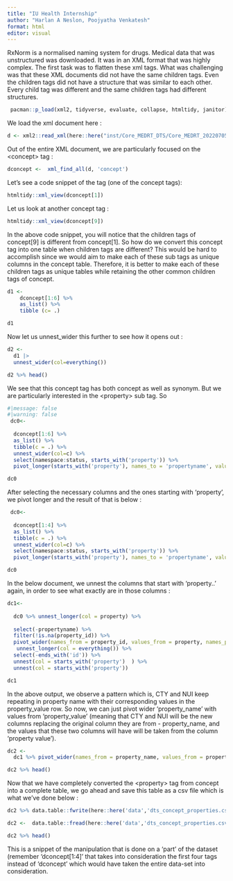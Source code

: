 ```yaml
---
title: "IU Health Internship"
author: "Harlan A Neslon, Poojyatha Venkatesh"
format: html
editor: visual
---
```


RxNorm is a normalised naming system for drugs. Medical data that was unstructured was downloaded. It was in an XML format that was highly complex. The first task was to flatten these xml tags. What was challenging was that these XML documents did not have the same children tags. Even the children tags did not have a structure that was similar to each other. Every child tag was different and the same children tags had different structures.

```r
 pacman::p_load(xml2, tidyverse, evaluate, collapse, htmltidy, janitor)
```

We load the xml document here :

```r
d <- xml2::read_xml(here::here("inst/Core_MEDRT_DTS/Core_MEDRT_20220705_DTS.xml"))
```

Out of the entire XML document, we are particularly focused on the \<concept\> tag :

```r
dconcept <-  xml_find_all(d, 'concept')  
```

Let's see a code snippet of the tag (one of the concept tags):

```r

htmltidy::xml_view(dconcept[1])
```

Let us look at another concept tag :

```r
htmltidy::xml_view(dconcept[9])
```

In the above code snippet, you will notice that the children tags of concept\[9\] is different from concept\[1\]. So how do we convert this concept tag into one table when children tags are different? This would be hard to accomplish since we would aim to make each of these sub tags as unique columns in the concept table. Therefore, it is better to make each of these children tags as unique tables while retaining the other common children tags of concept.

```r

d1 <- 
    dconcept[1:6] %>% 
    as_list() %>% 
    tibble (c= .)

d1 
```

Now let us unnest_wider this further to see how it opens out :

```r

d2 <- 
  d1 |> 
  unnest_wider(col=everything())

d2 %>% head()
```

We see that this concept tag has both concept as well as synonym. But we are particularly interested in the \<property\> sub tag. So

```r
#|message: false
#|warning: false
 dc0<-
  
  dconcept[1:6] %>%
  as_list() %>%
  tibble(c = .) %>% 
  unnest_wider(col=c) %>% 
  select(namespace:status, starts_with('property')) %>% 
  pivot_longer(starts_with('property'), names_to = 'propertyname', values_to = 'property') 

dc0


```

After selecting the necessary columns and the ones starting with 'property', we pivot longer and the result of that is below :

```r
 dc0<-
  
  dconcept[1:4] %>% 
  as_list() %>%
  tibble(c = .) %>% 
  unnest_wider(col=c) %>% 
  select(namespace:status, starts_with('property')) %>% 
  pivot_longer(starts_with('property'), names_to = 'propertyname', values_to = 'property') 

dc0
```

In the below document, we unnest the columns that start with 'property..' again, in order to see what exactly are in those columns :

```r
dc1<-
  
  dc0 %>% unnest_longer(col = property) %>% 
  
  select(-propertyname) %>% 
  filter(!is.na(property_id)) %>% 
  pivot_wider(names_from = property_id, values_from = property, names_prefix = 'property_')  %>% 
   unnest_longer(col = everything()) %>% 
  select(-ends_with('id')) %>% 
  unnest(col = starts_with('property')  ) %>% 
  unnest(col = starts_with('property'))

dc1
```

In the above output, we observe a pattern which is, CTY and NUI keep repeating in property name with their corresponding values in the property_value row. So now, we can just pivot wider 'property_name' with values from 'property_value' (meaning that CTY and NUI will be the new columns replacing the original column they are from - property_name, and the values that these two columns will have will be taken from the column 'property value').

```r

dc2 <-  
  dc1 %>% pivot_wider(names_from = property_name, values_from = property_value)

dc2 %>% head()
```

Now that we have completely converted the \<property\> tag from concept into a complete table, we go ahead and save this table as a csv file which is what we've done below :

```r
dc2 %>% data.table::fwrite(here::here('data','dts_concept_properties.csv'))
```

```r
dc2 <-  data.table::fread(here::here('data','dts_concept_properties.csv'))
```

```r
dc2 %>% head()
```

This is a snippet of the manipulation that is done on a 'part' of the dataset (remember 'dconcept\[1:4\]' that takes into consideration the first four tags instead of 'dconcept' which would have taken the entire data-set into consideration.

```r

```
